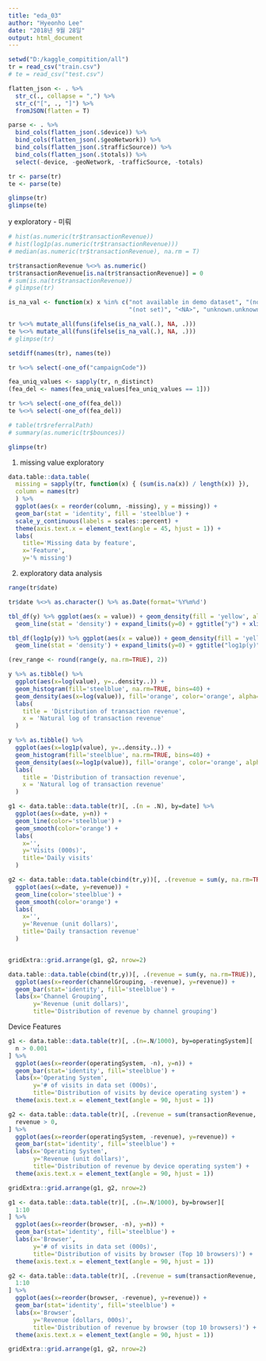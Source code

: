 ```yaml
---
title: "eda_03"
author: "Hyeonho Lee"
date: "2018년 9월 28일"
output: html_document
---
```


```r
setwd("D:/kaggle_compitition/all")
tr = read_csv("train.csv")
# te = read_csv("test.csv")
```
```r
flatten_json <- . %>% 
  str_c(., collapse = ",") %>% 
  str_c("[", ., "]") %>% 
  fromJSON(flatten = T)

parse <- . %>%
  bind_cols(flatten_json(.$device)) %>%
  bind_cols(flatten_json(.$geoNetwork)) %>%
  bind_cols(flatten_json(.$trafficSource)) %>%
  bind_cols(flatten_json(.$totals)) %>%
  select(-device, -geoNetwork, -trafficSource, -totals)

tr <- parse(tr)
te <- parse(te)
```

```r
glimpse(tr)
glimpse(te)
```


y exploratory - 미뤄
```r
# hist(as.numeric(tr$transactionRevenue))
# hist(log1p(as.numeric(tr$transactionRevenue)))
# median(as.numeric(tr$transactionRevenue), na.rm = T)

tr$transactionRevenue %<>% as.numeric()
tr$transactionRevenue[is.na(tr$transactionRevenue)] = 0
# sum(is.na(tr$transactionRevenue))
# glimpse(tr)
```



```r
is_na_val <- function(x) x %in% c("not available in demo dataset", "(not provided)",
                                  "(not set)", "<NA>", "unknown.unknown",  "(none)")

tr %<>% mutate_all(funs(ifelse(is_na_val(.), NA, .)))
te %<>% mutate_all(funs(ifelse(is_na_val(.), NA, .)))
# glimpse(tr)
```

```r
setdiff(names(tr), names(te))

tr %<>% select(-one_of("campaignCode"))
```

```r
fea_uniq_values <- sapply(tr, n_distinct)
(fea_del <- names(fea_uniq_values[fea_uniq_values == 1]))
```

```r
tr %<>% select(-one_of(fea_del))
te %<>% select(-one_of(fea_del))

# table(tr$referralPath)
# summary(as.numeric(tr$bounces))
```

```r
glimpse(tr)
```


1. missing value exploratory
```r
data.table::data.table(
  missing = sapply(tr, function(x) { (sum(is.na(x)) / length(x)) }),
  column = names(tr)
  ) %>% 
  ggplot(aes(x = reorder(column, -missing), y = missing)) + 
  geom_bar(stat = 'identity', fill = 'steelblue') + 
  scale_y_continuous(labels = scales::percent) +
  theme(axis.text.x = element_text(angle = 45, hjust = 1)) + 
  labs(
    title='Missing data by feature',
    x='Feature',
    y='% missing')
```

2. exploratory data analysis
```r
range(tr$date)

tr$date %<>% as.character() %>% as.Date(format='%Y%m%d')
```

```r
tbl_df(y) %>% ggplot(aes(x = value)) + geom_density(fill = 'yellow', alpha=.5)+
  geom_line(stat = 'density') + expand_limits(y=0) + ggtitle("y") + xlim(c(0,.5))

tbl_df(log1p(y)) %>% ggplot(aes(x = value)) + geom_density(fill = 'yellow', alpha=.5)+
  geom_line(stat = 'density') + expand_limits(y=0) + ggtitle("log1p(y)")
```

```r
(rev_range <- round(range(y, na.rm=TRUE), 2))
```


```r
y %>% as.tibble() %>% 
  ggplot(aes(x=log(value), y=..density..)) + 
  geom_histogram(fill='steelblue', na.rm=TRUE, bins=40) + 
  geom_density(aes(x=log(value)), fill='orange', color='orange', alpha=0.3, na.rm=TRUE) + 
  labs(
    title = 'Distribution of transaction revenue',
    x = 'Natural log of transaction revenue'
  )

y %>% as.tibble() %>% 
  ggplot(aes(x=log1p(value), y=..density..)) + 
  geom_histogram(fill='steelblue', na.rm=TRUE, bins=40) + 
  geom_density(aes(x=log1p(value)), fill='orange', color='orange', alpha=0.3, na.rm=TRUE) + 
  labs(
    title = 'Distribution of transaction revenue',
    x = 'Natural log of transaction revenue'
  )
```

```r
g1 <- data.table::data.table(tr)[, .(n = .N), by=date] %>%
  ggplot(aes(x=date, y=n)) + 
  geom_line(color='steelblue') +
  geom_smooth(color='orange') + 
  labs(
    x='',
    y='Visits (000s)',
    title='Daily visits'
  )

g2 <- data.table::data.table(cbind(tr,y))[, .(revenue = sum(y, na.rm=TRUE)), by=date] %>%
  ggplot(aes(x=date, y=revenue)) + 
  geom_line(color='steelblue') +
  geom_smooth(color='orange') + 
  labs(
    x='',
    y='Revenue (unit dollars)',
    title='Daily transaction revenue'
  )


gridExtra::grid.arrange(g1, g2, nrow=2)
```

```r
data.table::data.table(cbind(tr,y))[, .(revenue = sum(y, na.rm=TRUE)), by=channelGrouping] %>%
  ggplot(aes(x=reorder(channelGrouping, -revenue), y=revenue)) + 
  geom_bar(stat='identity', fill='steelblue') +
  labs(x='Channel Grouping', 
       y='Revenue (unit dollars)',
       title='Distribution of revenue by channel grouping')
```



Device Features
```r
g1 <- data.table::data.table(tr)[, .(n=.N/1000), by=operatingSystem][
  n > 0.001
] %>%
  ggplot(aes(x=reorder(operatingSystem, -n), y=n)) + 
  geom_bar(stat='identity', fill='steelblue') +
  labs(x='Operating System', 
       y='# of visits in data set (000s)',
       title='Distribution of visits by device operating system') + 
  theme(axis.text.x = element_text(angle = 90, hjust = 1))

g2 <- data.table::data.table(tr)[, .(revenue = sum(transactionRevenue, na.rm=TRUE)), by=operatingSystem][
  revenue > 0, 
] %>%
  ggplot(aes(x=reorder(operatingSystem, -revenue), y=revenue)) +
  geom_bar(stat='identity', fill='steelblue') +
  labs(x='Operating System',
       y='Revenue (unit dollars)',
       title='Distribution of revenue by device operating system') +
  theme(axis.text.x = element_text(angle = 90, hjust = 1))

gridExtra::grid.arrange(g1, g2, nrow=2)
```

```r
g1 <- data.table::data.table(tr)[, .(n=.N/1000), by=browser][
  1:10
] %>%
  ggplot(aes(x=reorder(browser, -n), y=n)) + 
  geom_bar(stat='identity', fill='steelblue') +
  labs(x='Browser', 
       y='# of visits in data set (000s)',
       title='Distribution of visits by browser (Top 10 browsers)') + 
  theme(axis.text.x = element_text(angle = 90, hjust = 1))

g2 <- data.table::data.table(tr)[, .(revenue = sum(transactionRevenue, na.rm=TRUE)/1000), by=browser][
  1:10
] %>%
  ggplot(aes(x=reorder(browser, -revenue), y=revenue)) +
  geom_bar(stat='identity', fill='steelblue') +
  labs(x='Browser',
       y='Revenue (dollars, 000s)',
       title='Distribution of revenue by browser (top 10 browsers)') +
  theme(axis.text.x = element_text(angle = 90, hjust = 1))

gridExtra::grid.arrange(g1, g2, nrow=2)
```








































